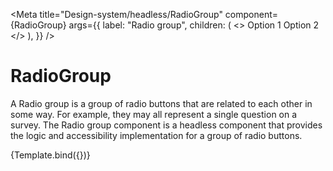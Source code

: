 

<Meta
  title="Design-system/headless/RadioGroup"
  component={RadioGroup}
  args={{
    label: "Radio group",
    children: (
      <>
        <Radio value="option 1">Option 1</Radio>
        <Radio value="option 2">Option 2</Radio>
      </>
    ),
  }}
/>


# RadioGroup

A Radio group is a group of radio buttons that are related to each other in some way. For example, they may all represent a single question on a survey. The Radio group component is a headless component that provides the logic and accessibility implementation for a group of radio buttons.

<Canvas>
  <Story name="RadioGroup">{Template.bind({})}</Story>
</Canvas>

<ArgsTable story="RadioGroup" of={RadioGroup} />
